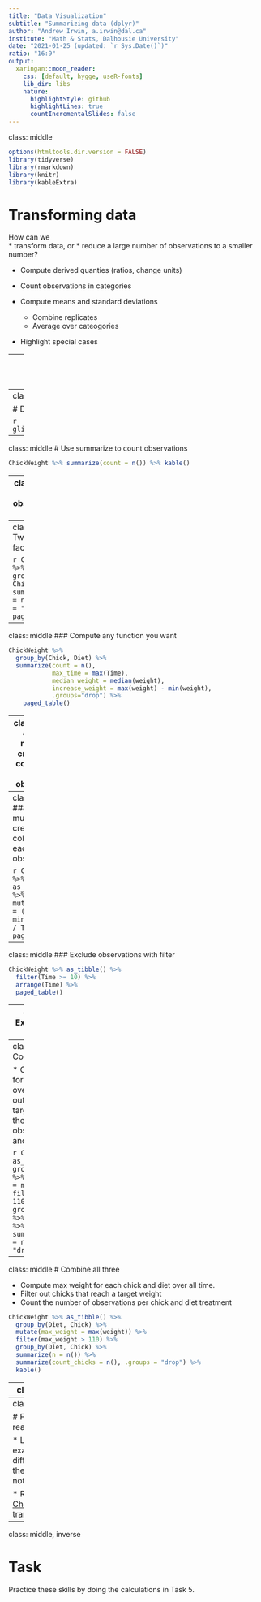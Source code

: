 ```yaml
---
title: "Data Visualization"
subtitle: "Summarizing data (dplyr)"
author: "Andrew Irwin, a.irwin@dal.ca"
institute: "Math & Stats, Dalhousie University"
date: "2021-01-25 (updated: `r Sys.Date()`)"
ratio: "16:9"
output:
  xaringan::moon_reader:
    css: [default, hygge, useR-fonts]
    lib_dir: libs
    nature:
      highlightStyle: github
      highlightLines: true
      countIncrementalSlides: false
---
```

class: middle

```r
options(htmltools.dir.version = FALSE)
library(tidyverse)
library(rmarkdown)
library(knitr)
library(kableExtra)
```

# Transforming data

How can we  
  * transform data, or 
  * reduce a large number of observations to a smaller number?

* Compute derived quanties (ratios, change units) 

* Count observations in categories

* Compute means and standard deviations 
  * Combine replicates
  * Average over cateogories

* Highlight special cases

---
class: middle, inverse
# dplyr examples

Transforming and reducing observations using 

* `mutate`

* `filter`

* `group_by`

* `summarize`

We will use the `ChickWeight` data in the `datasets` package.


---
class: middle

# Data

```r
glimpse(ChickWeight)
```

---
class: middle
# Use summarize to count observations

```r
ChickWeight %>% summarize(count = n()) %>% kable()
```

---
class: middle
# Count observations in groups

```r
ChickWeight %>%
  group_by(Diet) %>% #<<
  summarize(count = n(), .groups="drop") %>%
  kable()
```


---
class: middle
## Two grouping factors

```r
ChickWeight %>%
  group_by(Diet, Chick) %>% #<<
  summarize(count = n(), .groups = "drop") %>%
  paged_table()
```

---
class: middle
### Compute any function you want

```r
ChickWeight %>%
  group_by(Chick, Diet) %>% 
  summarize(count = n(), 
            max_time = max(Time), 
            median_weight = median(weight),
            increase_weight = max(weight) - min(weight),
            .groups="drop") %>%
    paged_table()
```

---
class: middle
### Use mutate to create new columns for each observation

```r
ChickWeight %>% as_tibble() %>%
  mutate(growth = weight / Time) %>%
  paged_table()
```

---
class: middle
### Use mutate to create new columns for each observation

```r
ChickWeight %>% as_tibble() %>%
  mutate(growth = (weight-min(weight)) / Time) %>%
  paged_table()
```

---
class: middle
### Exclude observations with filter

```r
ChickWeight %>% as_tibble() %>%
  filter(Time >= 10) %>% 
  arrange(Time) %>%
  paged_table()
```


---
class: middle
### Exclude observations with filter

```r
ChickWeight %>% as_tibble() %>%
  filter(Time == 10) %>% 
  group_by(Diet) %>% 
  summarize(weight_10 = mean(weight), .groups = "drop") %>%
  kable()
```

---
class: middle
# Combine all three

* Compute max weight for each chick and diet over all time.
* Filter out chicks that reach a target weight
* Count the number of observations per chick and diet treatment

```r
ChickWeight %>% as_tibble() %>%
  group_by(Diet, Chick) %>%
  mutate(max_weight = max(weight)) %>%
  filter(max_weight > 110) %>%
  group_by(Diet, Chick) %>%
  summarize(n = n()) %>%
  summarize(count_chicks = n(), .groups = "drop") %>%
  kable()
```

---
class: middle
# Combine all three

* Compute max weight for each chick and diet over all time.
* Filter out chicks that reach a target weight
* Count the number of observations per chick and diet treatment

```r
ChickWeight %>% as_tibble() %>%
  group_by(Diet, Chick) %>%
  mutate(max_weight = max(weight)) %>%
  filter(max_weight > 110) %>%
  group_by(Diet, Chick) %>%
  summarize(n = n()) %>%
  summarize(count_chicks = n(), .groups = "drop") %>%
  kable()
```

---
class: middle

# Summary

* Use `mutate` to define a new variable for all observations

* Use `summarize` to compute functions (count, mean, ...) to reduce many observations to one

* Use `group_by` to split, summarize, and combine data

* Use `filter` to select observations


---
class: middle

# Further reading

* Lots more examples with different data in the course notes

* R4DS [Chapter 5 Data transformations](https://r4ds.had.co.nz/transform.html)

---
class: middle, inverse

# Task

Practice these skills by doing the calculations in Task 5.

